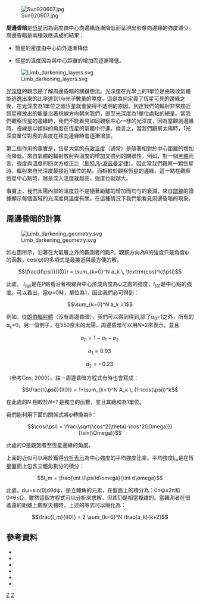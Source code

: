 {{No footnotes|time=2019-11-15T12:48:30+00:00}}
[[File:Sun920607.jpg|right]]

'''周邊昏暗'''是[[恆星|恆星]]因為密度由中心向邊緣逐漸降低而呈現出影像向邊緣的強度減少。周邊昏暗是兩種效應造成的結果：

*恆星的密度由中心向外逐漸降低

*恆星的溫度因為與中心距離的增加而逐漸降低。

[[File:Limb_darkening_layers.svg|left]]

[[光深度|光深度]]的觀念是了解周邊昏暗的關鍵想法。光深度在光學上的1單位是由吸收氣體能逃逸出來的比率達到1/e光子數量的厚度。這是為何定義了恆星可見的邊緣之後，在光深度為1單位之處恆星就會變得不透明的原因。到達我們的輻射非常接近恆星釋放出的能量沿著視線方向朝向我們，直至光深度為1單位處點的總量。當我們觀察恆星的邊緣時，我們不能看見如同觀察中心一樣的光深度，因為當觀測邊緣時，視線是以傾斜的角度在恆星的氣體中行進。換言之，當我們觀察太陽時，1光深度單位對應的長度在移向邊緣時會逐漸增加。

第二個作用的事實是，恆星大氣的[[有效溫度|有效溫度]]（通常）是隨著相對於中心距離的增加而降低。來自氣體的輻射放射與溫度的增加又強列的關聯性，例如，對一個[[黑體|黑體]]而言，強度與溫度的四次方成正比（[[斯特凡-波茲曼定律|斯特凡-波茲曼定律]]）。因此當我們觀察一顆恆星時，輻射來自光深度最接近1單位的點。而相較於觀察恆星的邊緣，這一點在觀察恆星中心點時，越是深入溫度就越高，強度也就越大。

事實上，我們太陽內部的溫度並不是隨著距離的增加而均勻的衰減，來自[[譜線|譜線]]的證據顯示每個區域的光深度與溫度有關。在這種情況下我們能看見周邊昏暗的現象。

== 周邊昏暗的計算 ==

[[File:Limb_darkening_geometry.svg|right]]

如右圖所示，沿著在大氣層之外的觀測者的點P，觀察方向為θ的強度只是角度ψ的函數，cos(ψ)的多項式是最接近與最方便的解。

:<math>
\frac{I(\psi)}{I(0)} = \sum_{k=0}^N a_k \, \textrm{cos}^k(\psi)
</math>

此處， ''I''<sub>(ψ)</sub>是在P點看沿著視線與中心形成角度為ψ之處的強度，''I''<sub>(0)</sub>是中心點的強度。可以看出，當ψ=0時，單位為1，因此我們必可得到：

:<math>
\sum_{k=0}^N a_k =1
</math>

例如，從[[餘弦輻射體|朗伯輻射體]]（沒有周邊昏暗），我們可以得到得到,除了''a''<sub>0</sub>=1之外，所有的''a''<sub>k</sub>=0。另一個例子，在550奈米的太陽，周邊昏暗可以用''N''=2來表示，並且

:<math>a_0=1-a_1-a_2\,</math>
:<math>a_1=0.93\,</math>
:<math>a_2=-0.23\,</math>

（參考Cox, 2000）。註－周邊昏暗方程式有時也會寫成：
 
:<math>
\frac{I(\psi)}{I(0)} = 1+\sum_{k=1}^N A_k \, (1-\cos(\psi))^k
</math>

在此處的''N'' 相較於''N+1'' 是獨立的函數，並且其總和為1單位。

我們能利用下面的關係式將ψ轉換為θ：

:<math>
\cos(\psi) =
\frac{\sqrt{\cos^2(\theta)-\cos^2(\Omega)}}{\sin(\Omega)}
</math>

此處的Ω是觀測者至恆星邊緣的角度。

上面的近似可以用於獲得[[分析表示|分析表示]]為中心強度的平均強度比率。平均強度I<sub>m</sub>是在恆星盤面上包含立體角劃分的積分：

:<math>I_m = \frac{\int I(\psi)d\omega}{\int d\omega}</math>

此處，dω=sin(θ)dθdψ，是立體角的元素，在盤面上的積分為：0≤ψ≤2π和0≤θ≤Ω。雖然這個方程式可以分析來求解，但其仍是相當複雜的。當觀測者在很遙遠的距離上觀察天體時，上述的等式可以簡化為： 

:<math>\frac{I_m}{I(0)} = 2 \sum_{k=0}^N \frac{a_k}{k+2}</math>

== 參考資料 ==

* {{cite book | author=Billings, Donald E. | title=A Guide to the Solar Corona | publisher=Academic Press, New York | year=1966 | id =  }}
* {{cite book | author=Cox, Arthur N. (ed) | title=Allen's Astrophysical Quantities | edition=14th ed.| publisher=Springer-Verlag, NY | year=2000 | id = ISBN 0-387-98746-0 }}
* {{cite journal | author=Milne, E.A. | title= | journal=MNRAS | year=1921 | volume=81 | pages=361-375}}
* {{cite journal | author=Minnaert, M. | title= | journal=Z.f. Ap. | year=1930 | volume=1 | pages=209}}
* {{cite journal | author=Neckel, H. and Labs, D. | title=Solar Limb Darkening 1986-1990 | journal=Solar Physics | year=1994 | volume=153 | pages=91-114}}
* {{cite journal | author=van de Hulst, H. C. | title= | journal=Bull. Astron. Inst. Netherlands | year=1950 | volume=11 | issue=410 | pages=135}}

[[Category:恆星現象|Z]]
[[Category:太陽活動|Z]]